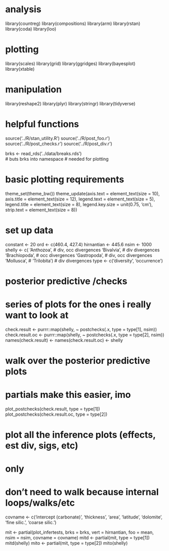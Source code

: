 # analysis
library(countreg)
library(compositions)
library(arm)
library(rstan)
library(coda)
library(loo)

# plotting
library(scales)
library(grid)
library(ggridges)
library(bayesplot)
library(xtable)

# manipulation
library(reshape2)
library(plyr)
library(stringr)
library(tidyverse)

# helpful functions
source('../R/stan_utility.R')
source('../R/post_foo.r')
source('../R/post_checks.r')
source('../R/post_div.r')

brks <- read_rds('../data/breaks.rds')  
# buts brks into namespace
# needed for plotting

# basic plotting requirements
theme_set(theme_bw())
theme_update(axis.text = element_text(size = 10),
             axis.title = element_text(size = 12),
             legend.text = element_text(size = 5),
             legend.title = element_text(size = 8),
             legend.key.size = unit(0.75, 'cm'),
             strip.text = element_text(size = 8))

# set up data
constant <- 20
ord <- c(460.4, 427.4)
hirnantian <- 445.6
nsim <- 1000
shelly <- c( 'Anthozoa', # div, occ divergences
             'Bivalvia', # div divergences
             'Brachiopoda', # occ divergences
             'Gastropoda', # div, occ divergences
             'Mollusca', # 
             'Trilobita') # div divergences
type <- c('diversity', 'occurrence')

# posterior predictive /checks
# series of plots for the ones i really want to look at
check.result <- purrr::map(shelly, ~ postchecks(.x, type = type[1], nsim))
check.result.oc <- purrr::map(shelly, ~ postchecks(.x, type = type[2], nsim)) 
names(check.result) <- names(check.result.oc) <- shelly


# walk over the posterior predictive plots
# partials make this easier, imo
plot_postchecks(check.result, type = type[1])
plot_postchecks(check.result.oc, type = type[2])


# plot all the inference plots (effects, est div, sigs, etc)
# only 
# don't need to walk because internal loops/walks/etc
covname <- c('intercept (carbonate)', 'thickness', 'area', 'latitude',
             'dolomite', 'fine silic.', 'coarse silic.')

mit <- partial(plot_infertests, 
               brks = brks, vert = hirnantian, 
               foo = mean, nsim = nsim, covname = covname)
mitd <- partial(mit, type = type[1])
mitd(shelly)
mito <- partial(mit, type = type[2])
mito(shelly)
